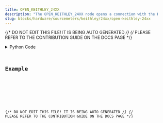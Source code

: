 ```yaml
---
title: OPEN_KEITHLEY_24XX
description: "The OPEN_KEITHLEY_24XX node opens a connection with the Keithley 2400 source meter."
slug: blocks/hardware/sourcemeters/keithley/24xx/open-keithley-24xx
---
```


{/* DO NOT EDIT THIS FILE! IT IS BEING AUTO GENERATED */}
{/* PLEASE REFER TO THE CONTRIBUTION GUIDE ON THE DOCS PAGE */}


<PythonDocsDisplay docstring={docstring} />
<details>
<summary>Python Code</summary>



<Code code={pythonCode} lang="py" wrap theme="dracula" />

[Find this Flojoy Block on GitHub](https://github.com/flojoy-ai/blocks/blob/main/blocks/HARDWARE/SOURCEMETERS/KEITHLEY/24XX/OPEN_KEITHLEY_24XX/OPEN_KEITHLEY_24XX.py)

</details>

## Example


<GetHelpWidget />


<AppDisplay app={app} blockName="OPEN_KEITHLEY_24XX" client:visible />


<Example />

{/* DO NOT EDIT THIS FILE! IT IS BEING AUTO GENERATED */}
{/* PLEASE REFER TO THE CONTRIBUTION GUIDE ON THE DOCS PAGE */}
